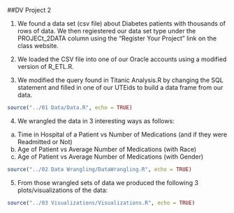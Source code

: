 ##DV Project 2

1) We found a data set (csv file) about Diabetes patients with thousands of rows of data. We then regiestered our data set type under the PROJECt_2DATA column using the "Register Your Project" link on the class website.

2) We loaded the CSV file into one of our Oracle accounts using a modified version of R_ETL.R.

3) We modified the query found in Titanic Analysis.R by changing the SQL statement and filled in one of our UTEids to build a data frame from our data.

```r
source("../01 Data/Data.R", echo = TRUE)
```

4) We wrangled the data in 3 interesting ways as follows:
a. Time in Hospital of a Patient vs Number of Medications (and if they were Readmitted or Not)
b. Age of Patient vs Average Number of Medications (with Race)
c. Age of Patient vs Average Number of Medications (with Gender)

```r
source("../02 Data Wrangling/DataWrangling.R", echo = TRUE)
```

5) From those wrangled sets of data we produced the following 3 plots/visualizations of the data:

```r
source("../03 Visualizations/Visualizations.R", echo = TRUE)
```